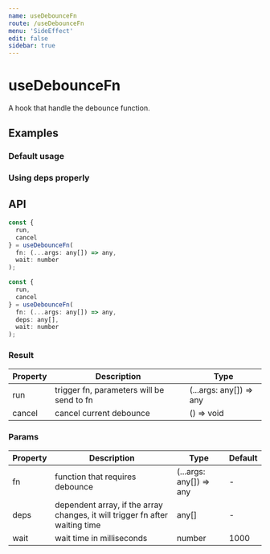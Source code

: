 ```yaml
---
name: useDebounceFn
route: /useDebounceFn
menu: 'SideEffect'
edit: false
sidebar: true
---
```



# useDebounceFn

A hook that handle the debounce function.

## Examples

### Default usage

<JackBox jsCode={Demo1CodeJsx} tsCode={Demo1CodeTsx} demoName='Default usage' description='Frequent calls run, but the function is executed only after all the clicks have completed 500ms.'>
  <Demo1 />
</JackBox>

### Using deps properly

<JackBox jsCode={Demo2CodeJsx} tsCode={Demo2CodeTsx} demoName='Using deps properly' description='
Use deps can achieve the same effect as run. If the deps changes, the function will be executed once all changes have been completed for 1000ms.'>
  <Demo2 />
</JackBox>

## API

```javascript
const {
  run,
  cancel
} = useDebounceFn(
  fn: (...args: any[]) => any,
  wait: number
);

const {
  run,
  cancel
} = useDebounceFn(
  fn: (...args: any[]) => any,
  deps: any[],
  wait: number
);
```

### Result

| Property | Description                               | Type                    |
|----------|-------------------------------------------|-------------------------|
| run      | trigger fn, parameters will be send to fn | (...args: any[]) => any |
| cancel   | cancel current debounce                   | () => void              |

### Params

| Property | Description                                                                  | Type                    | Default |
|----------|------------------------------------------------------------------------------|-------------------------|---------|
| fn       | function that requires debounce                                              | (...args: any[]) => any | -       |
| deps     | dependent array, if the array changes, it will trigger fn after waiting time | any[]                   | -       |
| wait     | wait time in milliseconds                                                    | number                  | 1000    |